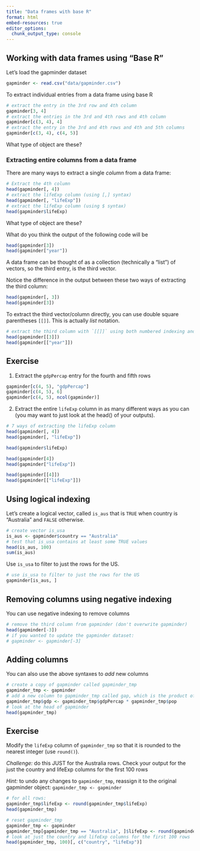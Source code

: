```yaml
---
title: "Data frames with base R"
format: html
embed-resources: true
editor_options: 
  chunk_output_type: console
---
```




## Working with data frames using "Base R"


Let's load the gapminder dataset

```r
gapminder <- read.csv("data/gapminder.csv")
```


To extract individual entries from a data frame using base R

```r
# extract the entry in the 3rd row and 4th column
gapminder[3, 4]
# extract the entries in the 3rd and 4th rows and 4th column
gapminder[c(3, 4), 4]
# extract the entry in the 3rd and 4th rows and 4th and 5th columns
gapminder[c(3, 4), c(4, 5)]
```

What type of object are these?









### Extracting entire columns from a data frame

There are many ways to extract a single *column* from a data frame:

```r
# Extract the 4th column
head(gapminder[, 4])
# extract the lifeExp column (using [,] syntax)
head(gapminder[, "lifeExp"])
# extract the lifeExp column (using $ syntax)
head(gapminder$lifeExp)
```

What type of object are these?




What do you think the output of the following code will be

```r
head(gapminder[3])
head(gapminder["year"])
```

A data frame can be thought of as a collection (technically a "list") of vectors, so the third entry, is the third vector.

Notice the difference in the output between these two ways of extracting the third column:

```r
head(gapminder[, 3])
head(gapminder[3])
```

To extract the third vector/column directly, you can use double square parentheses `[[]]`. This is actually *list* notation.

```r
# extract the third column with `[[]]` using both numbered indexing and named indexing
head(gapminder[[3]])
head(gapminder[["year"]])
```








## Exercise


1. Extract the `gdpPercap` entry for the fourth and fifth rows

```r
gapminder[c(4, 5), "gdpPercap"]
gapminder[c(4, 5), 6]
gapminder[c(4, 5), ncol(gapminder)]
```


2. Extract the entire `lifeExp` column in as many different ways as you can (you may want to just look at the head() of your outputs).


```r
# 7 ways of extracting the lifeExp column
head(gapminder[, 4])
head(gapminder[, "lifeExp"])

head(gapminder$lifeExp)

head(gapminder[4])
head(gapminder["lifeExp"])

head(gapminder[[4]])
head(gapminder[["lifeExp"]])
```








## Using logical indexing

Let's create a logical vector, called `is_aus` that is `TRUE` when country is "Australia" and `FALSE` otherwise.


```r
# create vector is_usa
is_aus <- gapminder$country == "Australia"
# test that is_usa contains at least some TRUE values
head(is_aus, 100)
sum(is_aus)
```

Use `is_usa` to filter to just the rows for the US.

```r
# use is_usa to filter to just the rows for the US
gapminder[is_aus, ]
```








## Removing columns using negative indexing

You can use negative indexing to remove columns

```r
# remove the third column from gapminder (don't overwrite gapminder)
head(gapminder[-3])
# if you wanted to update the gapminder dataset:
# gapminder <- gapminder[-3]
```






## Adding columns

You can also use the above syntaxes to *add* new columns

```r
# create a copy of gapminder called gapminder_tmp
gapminder_tmp <- gapminder
# add a new column to gapminder_tmp called gap, which is the product of pop and gdpPercap
gapminder_tmp$gdp <- gapminder_tmp$gdpPercap * gapminder_tmp$pop
# look at the head of gapminder
head(gapminder_tmp)
```








## Exercise

Modify the `lifeExp` column of `gapminder_tmp` so that it is rounded to the nearest integer (use `round()`). 

*Challenge:* do this JUST for the Australia rows. Check your output for the just the country and lifeExp columns for the first 100 rows

*Hint:* to undo any changes to `gapminder_tmp`, reassign it to the original gapminder object: `gapminder_tmp <- gapminder`

```r
# for all rows:
gapminder_tmp$lifeExp <- round(gapminder_tmp$lifeExp)
head(gapminder_tmp)
```

```r
# reset gapminder_tmp 
gapminder_tmp <- gapminder
gapminder_tmp[gapminder_tmp == "Australia", ]$lifeExp <- round(gapminder_tmp[gapminder_tmp == "Australia", ]$lifeExp)
# look at just the country and lifeExp columns for the first 100 rows
head(gapminder_tmp, 100)[, c("country", "lifeExp")]
```


